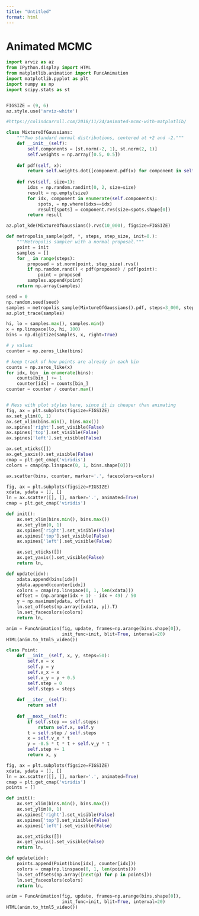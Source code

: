 ```yaml
---
title: "Untitled"
format: html
---
```


# Animated MCMC

```python
import arviz as az
from IPython.display import HTML
from matplotlib.animation import FuncAnimation
import matplotlib.pyplot as plt
import numpy as np
import scipy.stats as st


FIGSIZE = (9, 6)
az.style.use('arviz-white')

#https://colindcarroll.com/2018/11/24/animated-mcmc-with-matplotlib/
```

```python
class MixtureOfGaussians:
    """Two standard normal distributions, centered at +2 and -2."""
    def __init__(self):
        self.components = [st.norm(-2, 1), st.norm(2, 1)]
        self.weights = np.array([0.5, 0.5])
    
    def pdf(self, x):
        return self.weights.dot([component.pdf(x) for component in self.components])
    
    def rvs(self, size=1):
        idxs = np.random.randint(0, 2, size=size)
        result = np.empty(size)
        for idx, component in enumerate(self.components):
            spots, = np.where(idxs==idx)
            result[spots] = component.rvs(size=spots.shape[0])
        return result
```

```python
az.plot_kde(MixtureOfGaussians().rvs(10_000), figsize=FIGSIZE)
```

```python
def metropolis_sample(pdf, *, steps, step_size, init=0.):
    """Metropolis sampler with a normal proposal."""
    point = init
    samples = []
    for _ in range(steps):
        proposed = st.norm(point, step_size).rvs()
        if np.random.rand() < pdf(proposed) / pdf(point):
            point = proposed
        samples.append(point)
    return np.array(samples)
```

```python
seed = 0
np.random.seed(seed)
samples = metropolis_sample(MixtureOfGaussians().pdf, steps=3_000, step_size=0.4)
az.plot_trace(samples)
```

```python
hi, lo = samples.max(), samples.min()
x = np.linspace(lo, hi, 100)
bins = np.digitize(samples, x, right=True)

# y values
counter = np.zeros_like(bins)

# keep track of how points are already in each bin
counts = np.zeros_like(x)  
for idx, bin_ in enumerate(bins):
    counts[bin_] += 1
    counter[idx] = counts[bin_]
counter = counter / counter.max()


# Mess with plot styles here, since it is cheaper than animating
fig, ax = plt.subplots(figsize=FIGSIZE)
ax.set_ylim(0, 1)
ax.set_xlim(bins.min(), bins.max())
ax.spines['right'].set_visible(False)
ax.spines['top'].set_visible(False)
ax.spines['left'].set_visible(False)

ax.set_xticks([])
ax.get_yaxis().set_visible(False)
cmap = plt.get_cmap('viridis')
colors = cmap(np.linspace(0, 1, bins.shape[0]))

ax.scatter(bins, counter, marker='.', facecolors=colors)
```

```python
fig, ax = plt.subplots(figsize=FIGSIZE)
xdata, ydata = [], []
ln = ax.scatter([], [], marker='.', animated=True)
cmap = plt.get_cmap('viridis')

def init():
    ax.set_xlim(bins.min(), bins.max())
    ax.set_ylim(0, 1)
    ax.spines['right'].set_visible(False)
    ax.spines['top'].set_visible(False)
    ax.spines['left'].set_visible(False)

    ax.set_xticks([])
    ax.get_yaxis().set_visible(False)
    return ln,

def update(idx):
    xdata.append(bins[idx])
    ydata.append(counter[idx])
    colors = cmap(np.linspace(0, 1, len(xdata)))
    offset = (np.arange(idx + 1) - idx + 49) / 50
    y = np.maximum(ydata, offset)
    ln.set_offsets(np.array([xdata, y]).T)
    ln.set_facecolors(colors)
    return ln, 

anim = FuncAnimation(fig, update, frames=np.arange(bins.shape[0]),
                     init_func=init, blit=True, interval=20)
HTML(anim.to_html5_video())
```

```python
class Point:
    def __init__(self, x, y, steps=50):
        self.x = x
        self.y = y
        self.v_x = x
        self.v_y = y + 0.5
        self.step = 0
        self.steps = steps
    
    def __iter__(self):
        return self
    
    def __next__(self):
        if self.step == self.steps:
            return self.x, self.y
        t = self.step / self.steps
        x = self.v_x * t
        y = -0.5 * t * t + self.v_y * t
        self.step += 1
        return x, y
```

```python
fig, ax = plt.subplots(figsize=FIGSIZE)
xdata, ydata = [], []
ln = ax.scatter([], [], marker='.', animated=True)
cmap = plt.get_cmap('viridis')
points = []

def init():
    ax.set_xlim(bins.min(), bins.max())
    ax.set_ylim(0, 1)
    ax.spines['right'].set_visible(False)
    ax.spines['top'].set_visible(False)
    ax.spines['left'].set_visible(False)

    ax.set_xticks([])
    ax.get_yaxis().set_visible(False)
    return ln,

def update(idx):
    points.append(Point(bins[idx], counter[idx]))
    colors = cmap(np.linspace(0, 1, len(points)))
    ln.set_offsets(np.array([next(p) for p in points]))
    ln.set_facecolors(colors)
    return ln, 

anim = FuncAnimation(fig, update, frames=np.arange(bins.shape[0]),
                     init_func=init, blit=True, interval=20)
HTML(anim.to_html5_video())
```

